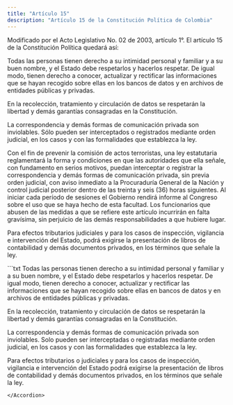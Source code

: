 ```yaml
---
title: "Artículo 15"
description: "Artículo 15 de la Constitución Política de Colombia"
---
```


<Warning>Modificado por el Acto Legislativo No. 02 de 2003, artículo 1°. El artículo 15 de la Constitución Política quedará así: </Warning>

Todas las personas tienen derecho a su intimidad personal y familiar y a su buen nombre, y el Estado debe respetarlos y hacerlos respetar. De igual modo, tienen derecho a conocer, actualizar y rectificar las informaciones que se hayan recogido sobre ellas en los bancos de datos y en archivos de entidades públicas y privadas.

En la recolección, tratamiento y circulación de datos se respetarán la libertad y demás garantías consagradas en la Constitución.

La correspondencia y demás formas de comunicación privada son inviolables. Sólo pueden ser interceptados o registrados mediante orden judicial, en los casos y con las formalidades que establezca la ley. 

Con el fin de prevenir la comisión de actos terroristas, una ley estatutaria reglamentará la forma y condiciones en que las autoridades que ella señale, con fundamento en serios motivos, puedan interceptar o registrar la correspondencia y demás formas de comunicación privada, sin previa orden judicial, con aviso inmediato a la Procuraduría General de la Nación y control judicial posterior dentro de las treinta y seis (36) horas siguientes. Al iniciar cada período de sesiones el Gobierno rendirá informe al Congreso sobre el uso que se haya hecho de esta facultad. Los funcionarios que abusen de las medidas a que se refiere este artículo incurrirán en falta gravísima, sin perjuicio de las demás responsabilidades a que hubiere lugar.

Para efectos tributarios judiciales y para los casos de inspección, vigilancia e intervención del Estado, podrá exigirse la presentación de libros de contabilidad y demás documentos privados, en los términos que señale la ley. 

<Accordion title="Artículo original antes de la modificación:">
```txt 
Todas las personas tienen derecho a su intimidad personal y familiar y a su buen
nombre, y el Estado debe respetarlos y hacerlos
respetar. De igual modo, tienen derecho a conocer,
actualizar y rectificar las informaciones que se hayan recogido sobre ellas en bancos de datos y en
archivos de entidades públicas y privadas.

En la recolección, tratamiento y circulación de
datos se respetarán la libertad y demás garantías
consagradas en la Constitución.

La correspondencia y demás formas de comunicación privada son inviolables. Solo pueden ser
interceptadas o registradas mediante orden judicial,
en los casos y con las formalidades que establezca
la ley.

Para efectos tributarios o judiciales y para los
casos de inspección, vigilancia e intervención del
Estado podrá exigirse la presentación de libros de
contabilidad y demás documentos privados, en los
términos que señale la ley. 
```
</Accordion>
